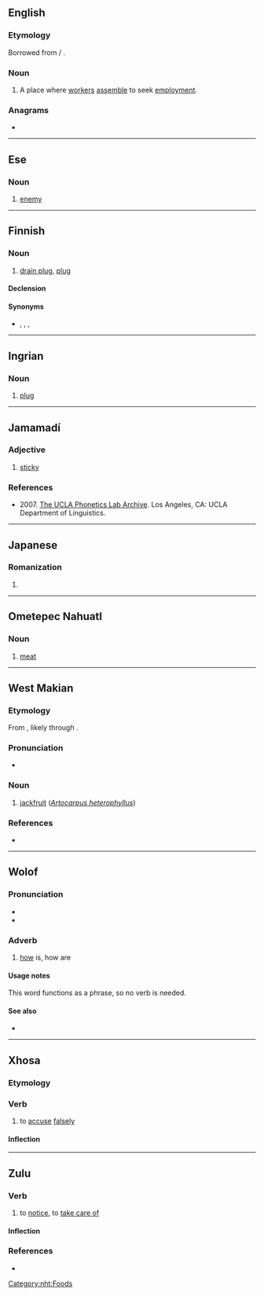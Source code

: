 ==English==

===Etymology===
Borrowed from {{bor|en|inc-hnd}} {{m|ur|نَاکَا}} / {{m|hi|नाका}}.

===Noun===
{{en-noun}}

# {{lb|en|India}} A place where [[worker]]s [[assemble]] to seek [[employment]].

===Anagrams===
* {{anagrams|en|a=aakn|Akan|Kana|kana|knaa}}

----

==Ese==

===Noun===
{{head|mcq|noun}}

# [[enemy]]

----

==Finnish==

===Noun===
{{fi-noun}}

# {{lb|fi|dialectal}} [[drain plug]], [[plug]] {{gloss|plug on the bottom of a boat, closing the draining hole while the boat is afloat}}

====Declension====
{{fi-decl-koira|na|k||a}}

====Synonyms====
* {{l|fi|nakatappi}}, {{l|fi|pohjatappi}}, {{l|fi|pohjatulppa}}, {{l|fi|tappi}}

----

==Ingrian==

===Noun===
{{head|izh|noun}}

# [[plug]]

----

==Jamamadí==

===Adjective===
{{head|jaa|adjective}}

# {{lb|jaa|Banawá}} [[sticky]]

===References===
* 2007. [http://archive.phonetics.ucla.edu/Language/BNH/bnh.html The UCLA Phonetics Lab Archive]. Los Angeles, CA: UCLA Department of Linguistics.

----

==Japanese==

===Romanization===
{{ja-romaji}}

# {{ja-romanization of|なか}}

----

==Ometepec Nahuatl==

===Noun===
{{head|nht|nouns}}

# [[meat]]

[[Category:nht:Foods]]

----

==West Makian==

===Etymology===
From {{der|mqs|ms|nangka}}, likely through {{der|mqs|tft|naka}}.

===Pronunciation===
* {{IPA|mqs|/ˈn̪a.ka/}}

===Noun===
{{head|mqs|noun}}

# [[jackfruit]] (''[[Artocarpus heterophyllus]]'')

===References===
* {{R:mqs:Voorhoeve:1982}}

----

==Wolof==

===Pronunciation===
* {{IPA|wo|/ˈnaka/}}
* {{audio|wo|wo-naka.ogg|Audio}}

===Adverb===
{{head|wo|adverb}}

# {{lb|wo|interrogative}} [[how]] is, how are

====Usage notes====
This word functions as a phrase, so no verb is needed.

====See also====
* {{l|wo|nan}}

----

==Xhosa==

===Etymology===
{{rfe|xh}}

===Verb===
{{xh-verb}}

# {{lb|xh|transitive}} to [[accuse]] [[falsely]]

====Inflection====
{{rfinfl|xh|verb}}

----

==Zulu==

===Verb===
{{zu-verb|naka}}

# to [[notice]], to [[take care of]]

====Inflection====
{{zu-infl-verb|L}}

===References===
* {{R:zu:ZED||6.3}}